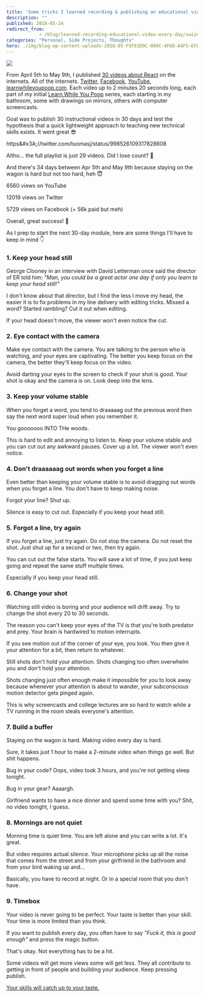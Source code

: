 ```yaml
---
title: 'Some tricks I learned recording & publishing an educational video every day for 30 days'
description: ""
published: 2018-05-24
redirect_from: 
            - /blog/learned-recording-educational-video-every-day/swizec/8405
categories: "Personal, Side Projects, Thoughts"
hero: ./img/blog-wp-content-uploads-2018-05-F5F63D9C-009C-4F68-A4F5-EFF20A28E0E9.png
---
```

![](./img/blog-wp-content-uploads-2018-05-F5F63D9C-009C-4F68-A4F5-EFF20A28E0E9.png)



From April 5th to May 9th, I published [30 videos about React](https://www.youtube.com/playlist?list=PLF8WgaD4xmjWuh7FTYTealxehOuNor_2S) on the internets. All of the internets. [Twitter](https://twitter.com/Swizec/status/981932124231024640), [Facebook](https://www.facebook.com/swizecpage/), [YouTube](https://www.youtube.com/playlist?list=PLF8WgaD4xmjWuh7FTYTealxehOuNor_2S), [learnwhileyoupoop.com](https://learnwhileyoupoop.com/). Each video up to 2 minutes 20 seconds long, each part of my initial [Learn While You Poop](https://learnwhileyoupoop.com) series, each starting in my bathroom, some with drawings on mirrors, others with computer screencasts.



Goal was to publish 30 instructional videos in 30 days and test the hypothesis that a quick lightweight approach to teaching new technical skills exists. It went great 😎



https&amp;#x3A;//twitter.com/tuomasj/status/998526109317828608



Altho… the full playlist is just 29 videos. Did I lose count? 🤔



And there&#x27;s 34 days between Apr 5th and May 9th because staying on the wagon is hard but not too hard, heh 😇



6560 views on YouTube



12019 views on Twitter



5729 views on Facebook (+ 56k paid but meh)



Overall, great success! 💪



As I prep to start the next 30-day module, here are some things I&#x27;ll have to keep in mind 👇



### 1. Keep your head still



George Clooney in an interview with David Letterman once said the director of ER told him: _&quot;Man, you could be a great actor one day if only you learn to keep your head still!&quot;_



I don&#x27;t know about that director, but I find the less I move my head, the easier it is to fix problems in my line delivery with editing tricks. Missed a word? Started rambling? Cut it out when editing.



If your head doesn&#x27;t move, the viewer won&#x27;t even notice the cut.



### 2. Eye contact with the camera



Make eye contact with the camera. You are talking to the person who is watching, and your eyes are captivating. The better you keep focus on the camera, the better they&#x27;ll keep focus on the video.



Avoid darting your eyes to the screen to check if your shot is good. Your shot is okay and the camera is on. Look deep into the lens.



### 3. Keep your volume stable



When you forget a word, you tend to draaaaag out the previous word then say the next word super loud when you remember it.



You gooooooo INTO THe woods.



This is hard to edit and annoying to listen to. Keep your volume stable and you can cut out any awkward pauses. Cover up a lot. The viewer won&#x27;t even notice.



### 4. Don&#x27;t draaaaaag out words when you forget a line



Even better than keeping your volume stable is to avoid dragging out words when you forget a line. You don&#x27;t have to keep making noise.



Forgot your line? Shut up.



Silence is easy to cut out. Especially if you keep your head still.



### 5. Forgot a line, try again



If you forget a line, just try again. Do not stop the camera. Do not reset the shot. Just shut up for a second or two, then try again.



You can cut out the false starts. You will save a lot of time, if you just keep going and repeat the same stuff multiple times.



Especially if you keep your head still.



### 6. Change your shot



Watching still video is boring and your audience will drift away. Try to change the shot every 20 to 30 seconds.



The reason you can&#x27;t keep your eyes of the TV is that you&#x27;re both predator and prey. Your brain is hardwired to motion interrupts.



If you see motion out of the corner of your eye, you look. You then give it your attention for a bit, then return to whatever.



Still shots don&#x27;t hold your attention. Shots changing too often overwhelm you and don&#x27;t hold your attention.



Shots changing just often enough make it impossible for you to look away because whenever your attention is about to wander, your subconscious motion detector gets pinged again.



This is why screencasts and college lectures are so hard to watch while a TV running in the room steals everyone&#x27;s attention.



### 7. Build a buffer



Staying on the wagon is hard. Making video every day is hard.



Sure, it takes just 1 hour to make a 2-minute video when things go well. But shit happens.



Bug in your code? Oops, video took 3 hours, and you&#x27;re not getting sleep tonight.



Bug in your gear? Aaaargh.



Girlfriend wants to have a nice dinner and spend some time with you? Shit, no video tonight, I guess.



### 8. Mornings are not quiet



Morning time is quiet time. You are left alone and you can write a lot. It&#x27;s great.



But video requires actual silence. Your microphone picks up all the noise that comes from the street and from your girlfriend in the bathroom and from your bird waking up and…



Basically, you have to record at night. Or in a special room that you don&#x27;t have.



### 9. Timebox



Your video is never going to be perfect. Your taste is better than your skill. Your time is more limited than you think.



If you want to publish every day, you often have to say _&quot;Fuck it, this is good enough&quot;_ and press the magic button.



That&#x27;s okay. Not everything has to be a hit.



Some videos will get more views some will get less. They all contribute to getting in front of people and building your audience. Keep pressing publish.



[Your skills will catch up to your taste.](https://zenpencils.com/comic/90-ira-glass-advice-for-beginners/)
